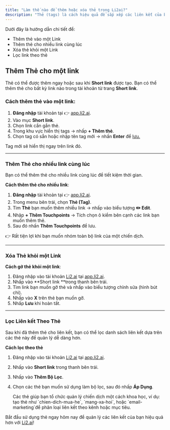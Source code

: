 ```yaml
---
title: "Làm thế nào để thêm hoặc xóa thẻ trong Li2ai?"
description: "Thẻ (tags) là cách hiệu quả để sắp xếp các liên kết của bạn, giúp bạn dễ dàng tìm kiếm và lọc chúng theo nhu cầu. Sử dụng thẻ để theo dõi các kênh bạn chia sẻ liên kết, tổ chức liên kết cho một chiến dịch tiếp thị cụ thể, đánh dấu các liên kết yêu thích, và hơn thế nữa."
---
```


Dưới đây là hướng dẫn chi tiết để:

- Thêm thẻ vào một Link
- Thêm thẻ cho nhiều link cùng lúc
- Xóa thẻ khỏi một Link
- Lọc link theo thẻ

## Thêm Thẻ cho một link

Thẻ có thể được thêm ngay hoặc sau khi **Short link** được tạo. Bạn có thể thêm thẻ cho bất kỳ link nào trong tài khoản từ trang **Short link**.

### **Cách thêm thẻ vào một link**:

1. **Đăng nhập** tài khoản tại 👉 [app.li2.ai](http://app.li2.ai).
2. Vào mục **Short link**.
3. Chọn link cần gắn thẻ.
4. Trong khu vực hiển thị tags → nhấp **\+ Thêm thẻ**.
5. Chọn tag có sẵn hoặc nhập tên tag mới → nhấn **Enter** để [lưu.](http://lưu.Tr)

Tag mới sẽ hiển thị ngay trên link đó.

---

### Thêm Thẻ cho nhiều link cùng lúc

Bạn có thể thêm thẻ cho nhiều link cùng lúc để tiết kiệm thời gian.

**Cách thêm thẻ cho nhiều link**:

1. **Đăng nhập** tài khoản tại 👉 [app.li2.ai](http://app.li2.ai).
2. Trong menu bên trái, chọn **Thẻ (Tag)**.
3. Tìm **Thẻ** bạn muốn thêm nhiều link → nhấp vào biểu tượng **✏️ Edit**.
4. Nhập **\+ Thêm Touchpoints**  → Tích chọn ô kiểm bên cạnh các link bạn muốn thêm thẻ.
5. Sau đó nhấn **Thêm Touchpoints** để lưu.

👉 Rất tiện lợi khi bạn muốn nhóm toàn bộ link của một chiến dịch.

---

### Xóa Thẻ khỏi một Link

**Cách gỡ thẻ khỏi một link**:

1. Đăng nhập vào tài khoản [Li2.ai](http://Li2.ai) tại [app.li2.ai](http://app.li2.ai).
2. Nhấp vào \*\*Short link \*\*trong thanh bên trái.
3. Tìm link bạn muốn gỡ thẻ và nhấp vào biểu tượng chỉnh sửa (hình bút chì).
4. Nhấp vào **X** trên thẻ bạn muốn gỡ.
5. Nhấp **Lưu** khi hoàn tất.

---

### Lọc Liên kết Theo Thẻ

Sau khi đã thêm thẻ cho liên kết, bạn có thể lọc danh sách liên kết dựa trên các thẻ này để quản lý dễ dàng hơn.

**Cách lọc theo thẻ**

1. Đăng nhập vào tài khoản [Li2.ai](http://Li2.ai) tại [app.li2.ai](http://app.li2.ai).
2. Nhấp vào **Short link** trong thanh bên trái.
3. Nhấp vào **Thêm Bộ Lọc**.
4. Chọn các thẻ bạn muốn sử dụng làm bộ lọc, sau đó nhấp **Áp Dụng**.

   <Note>
     Các thẻ giúp bạn tổ chức quản lý chiến dịch một cách khoa học, ví dụ: tạo thẻ như `chien-dich-mua-he`, `mang-xa-hoi`, hoặc `email-marketing`để phân loại liên kết theo kênh hoặc mục tiêu.
   </Note>

Bắt đầu sử dụng thẻ ngay hôm nay để quản lý các liên kết của bạn hiệu quả hơn với [Li2.ai](http://Li2.ai)!